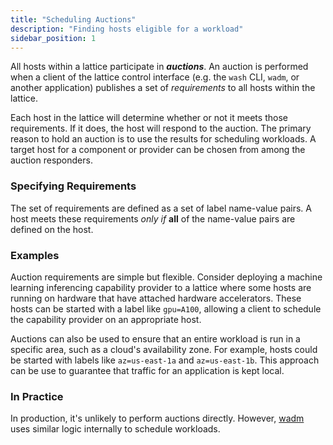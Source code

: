 ```yaml
---
title: "Scheduling Auctions"
description: "Finding hosts eligible for a workload"
sidebar_position: 1
---
```


All hosts within a lattice participate in _**auctions**_. An auction is performed when a client of the lattice control interface (e.g. the `wash` CLI, `wadm`, or another application) publishes a set of _requirements_ to all hosts within the lattice.

Each host in the lattice will determine whether or not it meets those requirements. If it does, the host will respond to the auction. The primary reason to hold an auction is to use the results for scheduling workloads. A target host for a component or provider can be chosen from among the auction responders.

### Specifying Requirements

The set of requirements are defined as a set of label name-value pairs. A host meets these requirements _only if_ **all** of the name-value pairs are defined on the host.

### Examples

Auction requirements are simple but flexible. Consider deploying a machine learning inferencing capability provider to a lattice where some hosts are running on hardware that have attached hardware accelerators. These hosts can be started with a label like `gpu=A100`, allowing a client to schedule the capability provider on an appropriate host.

Auctions can also be used to ensure that an entire workload is run in a specific area, such as a cloud's availability zone. For example, hosts could be started with labels like `az=us-east-1a` and `az=us-east-1b`. This approach can be use to guarantee that traffic for an application is kept local.

### In Practice

In production, it's unlikely to perform auctions directly. However, [wadm](/docs/ecosystem/wadm/) uses similar logic internally to schedule workloads.
